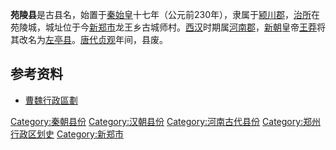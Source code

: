 '''苑陵县'''是古县名，始置于[[秦始皇|秦始皇]]十七年（公元前230年），隶属于[[颍川郡|颍川郡]]，[[治所|治所]]在苑陵城，城址位于今[[新郑市|新郑市]]龙王乡古城师村。[[西汉|西汉]]时期属[[河南郡|河南郡]]，[[新朝|新朝]]皇帝[[王莽|王莽]]将其改名为[[左亭县|左亭县]]。[[唐代|唐代]][[貞觀_(唐朝)|贞观]]年间，县废。

== 参考资料 ==
{{reflist}}

*[[曹魏行政區劃|曹魏行政區劃]]

{{河南行政区划小作品}}
[[Category:秦朝县份|Category:秦朝县份]]
[[Category:汉朝县份|Category:汉朝县份]]
[[Category:河南古代县份|Category:河南古代县份]]
[[Category:郑州行政区划史|Category:郑州行政区划史]]
[[Category:新郑市|Category:新郑市]]